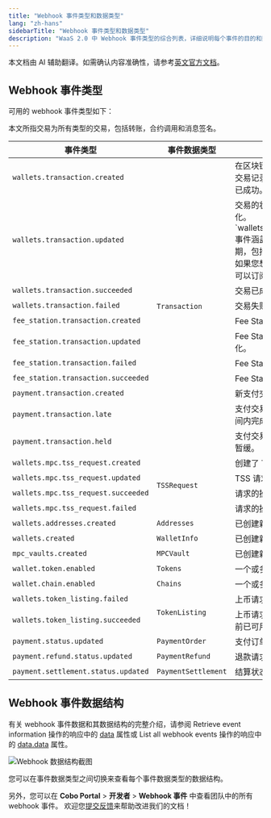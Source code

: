 ```yaml
---
title: "Webhook 事件类型和数据类型"
lang: "zh-hans"
sidebarTitle: "Webhook 事件类型和数据类型"
description: "WaaS 2.0 中 Webhook 事件类型的综合列表，详细说明每个事件的目的和数据结构。"
---
```

<Note>本文档由 AI 辅助翻译。如需确认内容准确性，请参考[英文官方文档](https://www.cobo.com/developers/v2/guides/overview/introduction)。</Note>

## Webhook 事件类型

可用的 webhook 事件类型如下：

<Info>本文所指交易为所有类型的交易，包括转账，合约调用和消息签名。</Info>

<table class="table-three-cols">
  <thead>
    <tr>
      <th>事件类型</th>
      <th>事件数据类型</th>
      <th>发生时机</th>
    </tr>
  </thead>
  <tbody>
    <tr>
      <td><code>wallets.transaction.created</code></td>
      <td rowspan="11"><code>Transaction</code></td>
      <td>在区块链上检测到交易，生成交易记录。此事件不代表交易已成功。</td>
    </tr>
    <tr>
      <td><code>wallets.transaction.updated</code></td>
      <td>交易的状态或确认数发生变化。<Note>`wallets.transaction.updated` 事件涵盖交易的整个生命周期，包括创建、完成和失败。如果您想跟踪每个状态变化，可以订阅此事件。</Note></td>
    </tr>
    <tr>
      <td><code>wallets.transaction.succeeded</code></td>
      <td>交易已成功完成。</td>
    </tr>
    <tr>
      <td><code>wallets.transaction.failed</code></td>
      <td>交易失败。</td>
    </tr>
    <tr>
      <td><code>fee_station.transaction.created</code></td>
      <td>Fee Station 交易已创建。</td>
    </tr>
    <tr>
      <td><code>fee_station.transaction.updated</code></td>
      <td>Fee Station 交易的状态发生变化。</td>
    </tr>
    <tr>
      <td><code>fee_station.transaction.failed</code></td>
      <td>Fee Station 交易失败。</td>
    </tr>
    <tr>
      <td><code>fee_station.transaction.succeeded</code></td>
      <td>Fee Station 交易已成功完成。</td>
    </tr>
    <tr>
      <td><code>payment.transaction.created</code></td>
      <td>新支付交易已创建。</td>
    </tr>
    <tr>
      <td><code>payment.transaction.late</code></td>
      <td>支付交易已逾期，未在预期时间内完成。</td>
    </tr>
    <tr>
      <td><code>payment.transaction.held</code></td>
      <td>支付交易因审核或处理问题被暂缓。</td>
    </tr>
    <tr>
      <td><code>wallets.mpc.tss_request.created</code></td>
      <td rowspan="4"><code>TSSRequest</code></td>
      <td>创建了 TSS 请求。</td>
    </tr>
    <tr>
      <td><code>wallets.mpc.tss_request.updated</code></td>
      <td>TSS 请求的状态发生变化。</td>
    </tr>
    <tr>
      <td><code>wallets.mpc.tss_request.succeeded</code></td>
      <td>请求的操作已成功完成。</td>
    </tr>
    <tr>
      <td><code>wallets.mpc.tss_request.failed</code></td>
      <td>请求的操作失败。</td>
    </tr>
    <tr>
      <td><code>wallets.addresses.created</code></td>
      <td><code>Addresses</code></td>
      <td>已创建新的钱包地址。</td>
    </tr>
    <tr>
      <td><code>wallets.created</code></td>
      <td><code>WalletInfo</code></td>
      <td>已创建新的钱包。</td>
    </tr>
    <tr>
      <td><code>mpc_vaults.created</code></td>
      <td><code>MPCVault</code></td>
      <td>已创建新的 MPC Vault。</td>
    </tr>
    <tr>
      <td><code>wallet.token.enabled</code></td>
      <td><code>Tokens</code></td>
      <td>一个或多个代币已启用。</td>
    </tr>
    <tr>
      <td><code>wallet.chain.enabled</code></td>
      <td><code>Chains</code></td>
      <td>一个或多个链已启用。</td>
    </tr>
    <tr>
      <td><code>wallets.token_listing.failed</code></td>
      <td rowspan="2"><code>TokenListing</code></td>
      <td>上币请求失败。</td>
    </tr>
    <tr>
      <td><code>wallets.token_listing.succeeded</code></td>
      <td>上币请求已成功处理，代币当前已可用。</td>
    </tr>
    <tr>
      <td><code>payment.status.updated</code></td>
      <td><code>PaymentOrder</code></td>
      <td>支付订单状态已更新。</td>
    </tr>
    <tr>
      <td><code>payment.refund.status.updated</code></td>
      <td><code>PaymentRefund</code></td>
      <td>退款请求状态已更新。</td>
    </tr>
    <tr>
      <td><code>payment.settlement.status.updated</code></td>
      <td><code>PaymentSettlement</code></td>
      <td>结算状态已更新。</td>
    </tr>
  </tbody>
</table>

## Webhook 事件数据结构
有关 webhook 事件数据和其数据结构的完整介绍，请参阅 Retrieve event information 操作的响应中的 [data](/v2/api-references/developers--webhooks/retrieve-event-information#response-data) 属性或 List all webhook events 操作的响应中的 [data.data](/v2/api-references/developers--webhooks/list-all-webhook-events#response-data-data) 属性。

<img src="/v2/images/guides/webhook_data_structure.png" className="screenshot_full_screen" alt="Webhook 数据结构截图" />

您可以在事件数据类型之间切换来查看每个事件数据类型的数据结构。

另外，您可以在 **Cobo Portal** > **开发者** > **Webhook 事件** 中查看团队中的所有 webhook 事件。
<Tip>欢迎您[提交反馈](https://forms.zohopublic.com/cobo/form/DocumentFeedbackForm/formperma/QvLOhxJv1_JMsJ-1dleZ8Itb_7rzN-LtgvsDdxosoVI)来帮助改进我们的文档！</Tip>